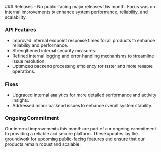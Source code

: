 <Accordion title="November 2024" defaultOpen>
  ### Releases  
  - No public-facing major releases this month. Focus was on internal improvements to enhance system performance, reliability, and scalability.

  ### API Features  
  - Improved internal endpoint response times for all products to enhance reliability and performance.  
  - Strengthened internal security measures.
  - Refined internal logging and error-handling mechanisms to streamline issue resolution.
  - Optimized backend processing efficiency for faster and more reliable operations.  

  ### Fixes  
  - Upgraded internal analytics for more detailed performance and activity insights.  
  - Addressed minor backend issues to enhance overall system stability.

 ### Ongoing Commitment  
  Our internal improvements this month are part of our ongoing commitment to providing a reliable and secure platform. These updates lay the groundwork for upcoming public-facing features and ensure that our products remain robust and scalable.
</Accordion>